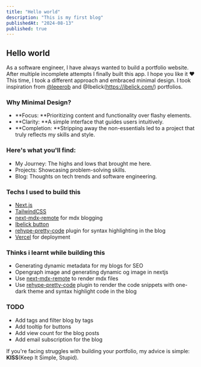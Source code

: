 ```yaml
---
title: "Hello world"
description: "This is my first blog"
publishedAt: "2024-08-13"
published: true
---
```


## Hello world

As a software engineer, I have always wanted to build a portfolio website. After multiple incomplete attempts I finally built this app. I hope you like it ❤️ This time, I took a different approach and embraced minimal design. I took inspiration from [@leeerob](https://leerob.io/) and @Ibelick(https://ibelick.com/) portfolios.

### Why Minimal Design?

- **Focus: **Prioritizing content and functionality over flashy elements.
- **Clarity: **A simple interface that guides users intuitively.
- **Completion: **Stripping away the non-essentials led to a project that truly reflects my skills and style.

### Here's what you'll find:

- My Journey: The highs and lows that brought me here.
- Projects: Showcasing problem-solving skills.
- Blog: Thoughts on tech trends and software engineering.

### Techs I used to build this

- [Next.js](https://nextjs.org/)
- [TailwindCSS](https://tailwindcss.com/)
- [next-mdx-remote](https://github.com/hashicorp/next-mdx-remote) for mdx blogging
- [Ibelick button](https://buttons.ibelick.com/)
- [rehype-pretty-code](https://rehype-pretty.pages.dev/) plugin for syntax highlighting in the blog
- [Vercel](https://vercel.com/) for deployment

### Thinks i learnt while building this

- Generating dynamic metadata for my blogs for SEO
- Opengraph image and generating dynamic og image in nextjs
- Use [next-mdx-remote](https://github.com/hashicorp/next-mdx-remote) to render mdx files
- Use [rehype-pretty-code](https://rehype-pretty.pages.dev/) plugin to render the code snippets with one-dark theme and syntax highlight code in the blog

### TODO

- Add tags and filter blog by tags
- Add tooltip for buttons
- Add view count for the blog posts
- Add email subscription for the blog

If you're facing struggles with building your portfolio, my advice is simple: **KISS**(Keep It Simple, Stupid).
